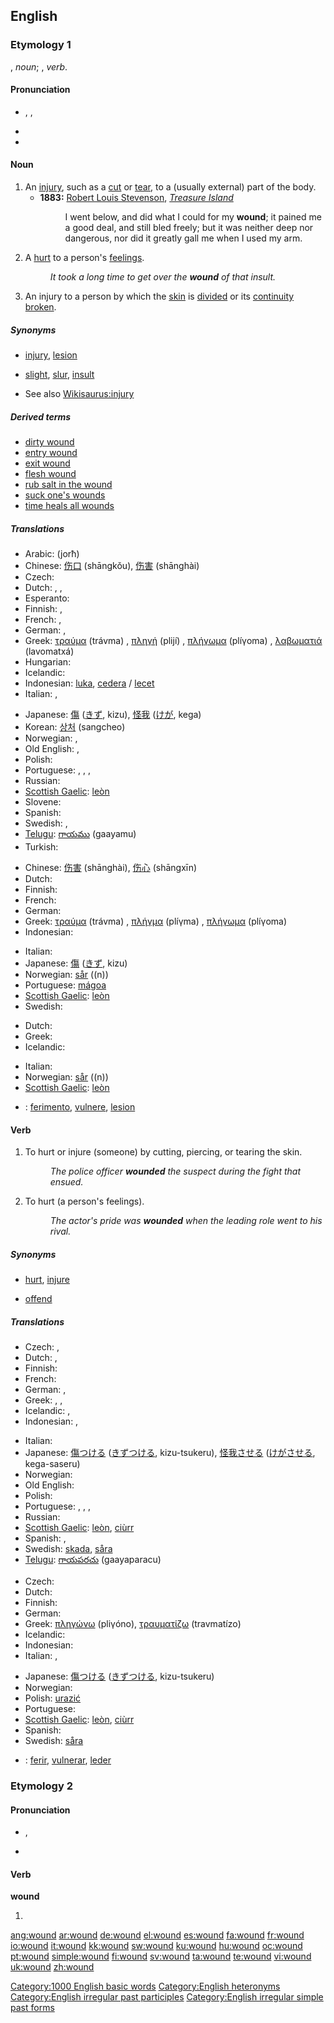 ==English==

===Etymology 1===
{{etyl|ang}} {{term|wund}}, ''noun''; {{term|wundian}}, ''verb''.

====Pronunciation====
* {{a|RP|US}} {{enPR|wo͞ond}}, {{IPA|/wuːnd/}}, {{SAMPA|/wu:nd/}}
* {{audio|en-us-wound-injury.ogg|Audio (US)}}
* {{rhymes|uːnd}}

====Noun====
{{en-noun}}

# An [[injury]], such as a [[cut]] or [[tear]], to a (usually external) part of the body.
#* '''1883:''' [[w:Robert Louis Stevenson|Robert Louis Stevenson]], ''[[w:Treasure Island|Treasure Island]]''
#*: I went below, and did what I could for my '''wound'''; it pained me a good deal, and still bled freely; but it was neither deep nor dangerous, nor did it greatly gall me when I used my arm.
# A [[hurt]] to a person's [[feeling]]s.
#: ''It took a long time to get over the '''wound''' of that insult.''
# {{context|criminal|_|Law}} An injury to a person by which the [[skin]] is [[divide]]d or its [[continuity]] [[broken]].

=====Synonyms=====
* {{sense|injury}} [[injury]], [[lesion]]
* {{sense|something that offends a person's feelings}} [[slight]], [[slur]], [[insult]]
* See also [[Wikisaurus:injury]]

=====Derived terms=====
* [[dirty wound]]
* [[entry wound]]
* [[exit wound]]
* [[flesh wound]]
* [[rub salt in the wound]]
* [[suck one's wounds]]
* [[time heals all wounds]]

=====Translations=====
{{trans-top|injury}}
* Arabic: {{Arab|[[جرح]]}} (jorħ)
* Chinese: [[伤口]] (shāngkǒu), [[伤害]] (shānghài)
* Czech: {{t-|cs|rána|f}}
* Dutch: {{t-|nl|wonde|f}}, {{t-|nl|verwonding|f}}, {{t-|nl|kwetsuur|f}}
* Esperanto: {{t-|eo|vundo|xs=Esperanto}}
* Finnish: {{t-|fi|haava}}, {{t+|fi|vamma}}
* French: {{t+|fr|blessure|f}}, {{t+|fr|plaie|f}}
* German: {{t+|de|Wunde|f}}, {{t+|de|Verletzung|f}}
* Greek: [[τραύμα]] (trávma) {{n}}, [[πληγή]] (plijí) {{f}}, [[πλήγωμα]] (plíγoma) {{n}}, [[λαβωματιά]] (lavomatxá) {{f}}
* Hungarian: {{t+|hu|seb}}
* Icelandic: {{t+|is|sár|n}}
* Indonesian: [[luka]], [[cedera]] / [[lecet]]
* Italian: {{t-|it|lesione|f}}, {{t+|it|ferita|f}}
{{trans-mid}}
* Japanese: [[傷]] ([[きず]], kizu), [[怪我]] ([[けが]], kega)
* Korean: [[상처]] (sangcheo)
* Norwegian: {{t+|no|sår|n}}, {{t+|no|skade|m}}
* Old English: {{t-|ang|benn|xs=Old English}}, {{t-|ang|wund|xs=Old English}}
* Polish: {{t+|pl|rana|f}}
* Portuguese: {{t+|pt|ferimento|m}}, {{t+|pt|ferida|f}}, {{t+|pt|lesão}}, {{t+|pt|mágoa|f}}
* Russian: {{t+|ru|рана|f|tr=rána|sc=Cyrl}}
* [[Scottish Gaelic]]: [[leòn]] {{m}}
* Slovene: {{t+|sl|rana|f}}
* Spanish: {{t+|es|herida|f}}
* Swedish: {{t+|sv|skada|c}}, {{t+|sv|sår|n}}
* [[Telugu]]: [[గాయము]] (gaayamu)
* Turkish: {{t+|tr|hasar}}
{{trans-bottom}}

{{trans-top|something that offends a person’s feelings}}
* Chinese: [[伤害]] (shānghài), [[伤心]] (shāngxīn)
* Dutch: {{t-|nl|wonde|f}}
* Finnish: {{t-|fi|loukkaus}}
* French: {{t+|fr|blessure|f}}
* German: {{t+|de|Verletzung|f}}
* Greek: [[τραύμα]] (trávma) {{n}}, [[πλήγμα]] (plíγma) {{n}}, [[πλήγωμα]] (plíγoma) {{n}}
* Indonesian: {{t-|id|luka|xs=Indonesian}}
{{trans-mid}}
* Italian: {{t+|it|offesa|f}}
* Japanese: [[傷]] ([[きず]], kizu)
* Norwegian: [[sår]] ((n))
* Portuguese: [[mágoa]] {{f}}
* [[Scottish Gaelic]]: [[leòn]] {{m}}
* Swedish: {{t+|sv|sår|n}}
{{trans-bottom}}

{{trans-top|an injury to a person by which the skin is divided}}
* Dutch: {{t-|nl|verwonding|f}}
* Greek: {{t+|el|τραύμα|n|tr=trávma|sc=Grek}}
* Icelandic: {{t+|is|sár|n}}
{{trans-mid}}
* Italian: {{t+|it|ferita|f}}
* Norwegian: [[sår]] ((n))
* [[Scottish Gaelic]]: [[leòn]] {{m}}
{{trans-bottom}}

<!--Remove this section once all of the translations below have been moved into the tables above.-->
{{checktrans-top}}
* {{ttbc|Interlingua}}: [[ferimento]], [[vulnere]], [[lesion#Interlingua|lesion]]
{{trans-bottom}}

====Verb====
{{en-verb}}

# {{transitive}} To hurt or injure (someone) by cutting, piercing, or tearing the skin.
#: ''The police officer '''wounded''' the suspect during the fight that ensued.''
# {{transitive}} To hurt (a person's feelings).
#: ''The actor's pride was '''wounded''' when the leading role went to his rival.''

=====Synonyms=====
* {{sense|injure}} [[hurt]], [[injure]]
* {{sense|hurt (feelings)}} [[offend]]

=====Translations=====
{{trans-top|hurt or injure}}
* Czech: {{t-|cs|zranit}}, {{t-|cs|poranit}}
* Dutch: {{t+|nl|verwonden}}, {{t+|nl|kwetsen}}
* Finnish: {{t-|fi|haavoittaa}}
* French: {{t+|fr|blesser}}
* German: {{t+|de|verletzen}}, {{t+|de|verwunden}}
* Greek: {{t+|el|πληγώνω|tr=pliγóno|sc=Grek}}, {{t+|el|τραυματίζω|tr=travmatízo|sc=Grek}}, {{t+|el|λαβώνω|tr=lavóno|sc=Grek}}
* Icelandic: {{t-|is|særa}}, {{t-|is|meiða}}
* Indonesian: {{t-|id|luka|alt=melukai|xs=Indonesian}}, {{t-|id|cedera|alt=mencederai|xs=Indonesian}}
{{trans-mid}}
* Italian: {{t+|it|ferire}}
* Japanese: [[傷]]つける ([[きず]]つける, kizu-tsukeru), [[怪我]]させる ([[けが]]させる, kega-saseru)
* Norwegian: {{t+|no|skade}}
* Old English: {{t-|ang|wundian|xs=Old English}}
* Polish: {{t-|pl|ranić}}
* Portuguese: {{t+|pt|ferir}}, {{t+|pt|lesar}}, {{t-|pt|vulnerar}}, {{t+|pt|magoar}}
* Russian: {{t|ru|ранить|tr=ranit'|sc=Cyrl}}
* [[Scottish Gaelic]]: [[leòn]], [[ciùrr]]
* Spanish: {{t+|es|herir}}, {{t-|es|lesionar}}
* Swedish: [[skada]], [[såra]]
* [[Telugu]]: [[గాయపరచు]] (gaayaparacu)
{{trans-bottom}}

{{trans-top|hurt (someone's feelings)}}
* Czech: {{t-|cs|ranit}}
* Dutch: {{t+|nl|kwetsen}}
* Finnish: {{t+|fi|loukata}}
* German: {{t+|de|verletzen}}
* Greek: [[πληγώνω]] (pliγóno), [[τραυματίζω]] (travmatízo)
* Icelandic: {{t-|is|særa}}
* Indonesian: {{t-|id|luka|alt=melukai|xs=Indonesian}}
* Italian: {{t+|it|ferire}}, {{t+|it|offendere}}
{{trans-mid}}
* Japanese: [[傷]]つける ([[きず]]つける, kizu-tsukeru)
* Norwegian: {{t-|no|såre}}
* Polish: [[urazić]]
* Portuguese: {{t+|pt|magoar}}
* [[Scottish Gaelic]]: [[leòn]], [[ciùrr]]
* Spanish: {{t+|es|herir}}
* Swedish: [[såra]]
{{trans-bottom}}

{{checktrans}}

* {{ttbc|Interlingua}}: [[ferir]], [[vulnerar]], [[leder]]

===Etymology 2===

====Pronunciation====
* {{a|RP|US}} {{IPA|/waʊnd/}}, {{SAMPA|/waUnd/}}
* {{a|US}} {{IPA|/wæwnd/}}
*: {{audio|en-us-wound-turned.ogg|Audio (US)}}
*: {{rhymes|aʊnd}}

====Verb====
'''wound'''

# {{past of|wind}}

<!--do not add translations here-->

[[Category:1000 English basic words]]
[[Category:English heteronyms]]
[[Category:English irregular past participles]]
[[Category:English irregular simple past forms]]

[[ang:wound]]
[[ar:wound]]
[[de:wound]]
[[el:wound]]
[[es:wound]]
[[fa:wound]]
[[fr:wound]]
[[io:wound]]
[[it:wound]]
[[kk:wound]]
[[sw:wound]]
[[ku:wound]]
[[hu:wound]]
[[oc:wound]]
[[pt:wound]]
[[simple:wound]]
[[fi:wound]]
[[sv:wound]]
[[ta:wound]]
[[te:wound]]
[[vi:wound]]
[[uk:wound]]
[[zh:wound]]